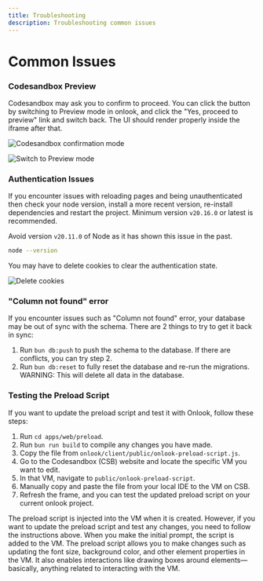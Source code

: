 ```yaml
---
title: Troubleshooting
description: Troubleshooting common issues
---
```


# Common Issues

### Codesandbox Preview

Codesandbox may ask you to confirm to proceed. You can click the button by switching to Preview mode in onlook, and click the "Yes, proceed to preview" link and switch back. The UI should render properly inside the iframe after that.

![Codesandbox confirmation mode](/images/csb-proceed-to-preview.png)

![Switch to Preview mode](/images/visual-switch-to-preview.png)

### Authentication Issues

If you encounter issues with reloading pages and being unauthenticated then check your node version, install a more recent version, re-install dependencies and restart the project.
Minimum version `v20.16.0` or latest is recommended.

Avoid version `v20.11.0` of Node as it has shown this issue in the past.

```bash
node --version
```

You may have to delete cookies to clear the authentication state.

![Delete cookies](/images/delete-cookies.png)

### "Column not found" error

If you encounter issues such as "Column not found" error, your database may be out of sync with the schema. There are 2 things to try to get it back in sync:

1. Run `bun db:push` to push the schema to the database. If there are conflicts, you can try step 2.
2. Run `bun db:reset` to fully reset the database and re-run the migrations. WARNING: This will delete all data in the database.

### Testing the Preload Script

If you want to update the preload script and test it with Onlook, follow these steps:

1. Run `cd apps/web/preload`.
2. Run `bun run build` to compile any changes you have made.
3. Copy the file from `onlook/client/public/onlook-preload-script.js`.
4. Go to the Codesandbox (CSB) website and locate the specific VM you want to edit.
5. In that VM, navigate to `public/onlook-preload-script`.
6. Manually copy and paste the file from your local IDE to the VM on CSB.
7. Refresh the frame, and you can test the updated preload script on your current onlook project.

The preload script is injected into the VM when it is created. However, if you want to update the preload script and test any changes, you need to follow the instructions above. When you make the initial prompt, the script is added to the VM. The preload script allows you to make changes such as updating the font size, background color, and other element properties in the VM. It also enables interactions like drawing boxes around elements—basically, anything related to interacting with the VM.
